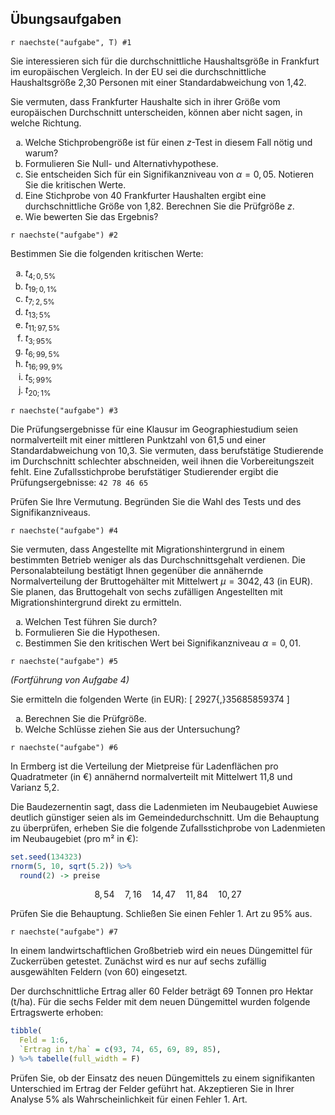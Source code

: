 ## Übungsaufgaben {-}

\nopagebreak

`r naechste("aufgabe", T) #1`

Sie interessieren sich für die durchschnittliche Haushaltsgröße in Frankfurt im europäischen Vergleich. In der EU sei die durchschnittliche Haushaltsgröße 2,30 Personen mit einer Standardabweichung von 1,42.

Sie vermuten, dass Frankfurter Haushalte sich in ihrer Größe vom europäischen Durchschnitt unterscheiden, können aber nicht sagen, in welche Richtung.

a) Welche Stichprobengröße ist für einen $z$-Test in diesem Fall nötig und warum?
b) Formulieren Sie Null- und Alternativhypothese.
c) Sie entscheiden Sich für ein Signifikanzniveau von $\alpha=0{,}05$. Notieren Sie die kritischen Werte.
d) Eine Stichprobe von 40 Frankfurter Haushalten ergibt eine durchschnittliche Größe von 1,82. Berechnen Sie die Prüfgröße $z$.
e) Wie bewerten Sie das Ergebnis?


`r naechste("aufgabe") #2`

Bestimmen Sie die folgenden kritischen Werte:

a) $t_{4;0{,}5\%}$
a) $t_{19;0{,}1\%}$
a) $t_{7;2{,}5\%}$
a) $t_{13;5\%}$
a) $t_{11;97{,}5\%}$
a) $t_{3;95\%}$
a) $t_{6;99{,}5\%}$
a) $t_{16;99{,}9\%}$
a) $t_{5;99\%}$
a) $t_{20;1\%}$

`r naechste("aufgabe") #3`

Die Prüfungsergebnisse für eine Klausur im Geographiestudium seien normalverteilt mit einer mittleren Punktzahl von 61,5 und einer Standardabweichung von 10,3. Sie vermuten, dass berufstätige Studierende im Durchschnitt schlechter abschneiden, weil ihnen die Vorbereitungszeit fehlt. Eine Zufallsstichprobe berufstätiger Studierender ergibt die Prüfungsergebnisse: `42 78 46 65`

Prüfen Sie Ihre Vermutung. Begründen Sie die Wahl des Tests und des Signifikanzniveaus.

`r naechste("aufgabe") #4`

Sie vermuten, dass Angestellte mit Migrationshintergrund in einem bestimmten Betrieb weniger als das Durchschnittsgehalt verdienen. Die Personalabteilung bestätigt Ihnen gegenüber die annähernde Normalverteilung der Bruttogehälter mit Mittelwert $\mu=3042{,}43$ (in EUR). Sie planen, das Bruttogehalt von sechs zufälligen Angestellten mit Migrationshintergrund direkt zu ermitteln.\nopagebreak 
  
a) Welchen Test führen Sie durch?
a) Formulieren Sie die Hypothesen.
b) Bestimmen Sie den kritischen Wert bei Signifikanzniveau $\alpha=0{,}01$.

`r naechste("aufgabe") #5`

*(Fortführung von Aufgabe 4)*

Sie ermitteln die folgenden Werte (in EUR):
\[
2927{,}35\quad2930{,}68\quad2903{,}58\quad3032{,}59\quad3013{,}37\quad2979{,}4
\]

a) Berechnen Sie die Prüfgröße.
b) Welche Schlüsse ziehen Sie aus der Untersuchung?

`r naechste("aufgabe") #6`

In Ermberg ist die Verteilung der Mietpreise für Ladenflächen pro Quadratmeter (in €) annähernd normalverteilt mit Mittelwert 11,8 und Varianz 5,2.

Die Baudezernentin sagt, dass die Ladenmieten im Neubaugebiet Auwiese deutlich günstiger seien als im Gemeindedurchschnitt. Um die Behauptung zu überprüfen, erheben Sie die folgende Zufallsstichprobe von Ladenmieten im Neubaugebiet (pro m² in €):

```r
set.seed(134323)
rnorm(5, 10, sqrt(5.2)) %>%
  round(2) -> preise
```

$$8{,}54\quad7{,}16\quad14{,}47\quad11{,}84\quad10{,}27$$

Prüfen Sie die Behauptung. Schließen Sie einen Fehler 1. Art zu 95% aus.

`r naechste("aufgabe") #7`

In einem landwirtschaftlichen Großbetrieb wird ein neues Düngemittel für Zuckerrüben getestet. Zunächst wird es nur auf sechs zufällig ausgewählten Feldern (von 60) eingesetzt.

Der durchschnittliche Ertrag aller 60 Felder beträgt 69 Tonnen pro Hektar (t/ha). Für die sechs Felder mit dem neuen Düngemittel wurden folgende Ertragswerte erhoben:

```r
tibble(
  Feld = 1:6,
  `Ertrag in t/ha` = c(93, 74, 65, 69, 89, 85),
) %>% tabelle(full_width = F)
```

Prüfen Sie, ob der Einsatz des neuen Düngemittels zu einem signifikanten Unterschied im Ertrag der Felder geführt hat. Akzeptieren Sie in Ihrer Analyse 5% als Wahrscheinlichkeit für einen Fehler 1. Art.
